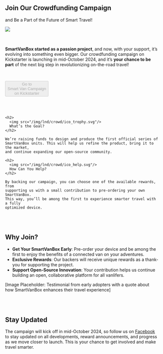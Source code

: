 



<section className={style_lnd.style_hero}>
  <div className={[style_lnd.style_hero_bg, style_lnd.style_hero_bg_crowd].join(" ")}/>
  <div className={style_lnd.style_hero_content}>
    <h1 className={style_lnd.style_hero_title}>Join Our Crowdfunding Campaign</h1>
    <p className={style_lnd.style_hero_subtitle}>and Be a Part of the Future of Smart Travel!</p>
    <img className={style_lnd.kickstarter_box} src="/img/lnd/crowd/kickstarter.png"/>
  </div>
</section>

<br/>
<br/>

**SmartVanBox started as a passion project**, and now, with your support, it’s
evolving into something even bigger. Our crowdfunding campaign on Kickstarter is
launching in mid-October 2024, and it’s **your chance to be part** of the next big
step in revolutionizing on-the-road travel!

<br/>

<Button
  disabled
  variant="contained"
  className={style_lnd.button_centered}>Go to<br/>Smart Van Campaign<br/>on Kickstarter</Button>


<br/>
<br/>

<div className={style_lnd.container}>
  <div className={style_lnd.box}>

    <h2>
      <img src="/img/lnd/crowd/ico_trophy.svg"/>
      What’s the Goal?
    </h2>

    We’re raising funds to design and produce the first official series of
    SmartVanBox units. This will help us refine the product, bring it to the market,
    and continue expanding our open-source community.

  </div>
  <div className={style_lnd.box}>

    <h2>
      <img src="/img/lnd/crowd/ico_help.svg"/>
      How Can You Help?
    </h2>

    By backing our campaign, you can choose one of the available rewards, from
    supporting us with a small contribution to pre-ordering your own SmartVanBox.
    This way, you’ll be among the first to experience smarter travel with a fully
    optimized device.

  </div>
</div>

<br/>
<br/>


## Why Join?

* **Get Your SmartVanBox Early**: Pre-order your device and be among the first to enjoy the benefits of a connected van on your adventures.
* **Exclusive Rewards**: Our backers will receive unique rewards as a thank-you for supporting the project.
* **Support Open-Source Innovation**: Your contribution helps us continue building an open, collaborative platform for all vanlifers.

[Image Placeholder: Testimonial from early adopters with a quote about how SmartVanBox enhances their travel experience]

<br/>
<br/>


## Stay Updated

The campaign will kick off in mid-October 2024, so follow us on [Facebook](https://www.facebook.com/profile.php?id=100095337571720)
to stay updated on all developments, reward announcements, and progress as we
move closer to launch. This is your chance to get involved and make travel smarter.
